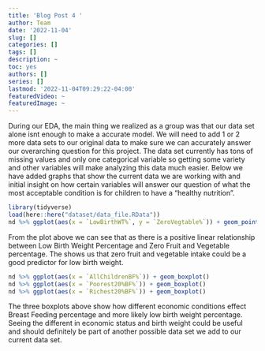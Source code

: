 ```yaml
---
title: 'Blog Post 4 '
author: Team
date: '2022-11-04'
slug: []
categories: []
tags: []
description: ~
toc: yes
authors: []
series: []
lastmod: '2022-11-04T09:29:22-04:00'
featuredVideo: ~
featuredImage: ~
---
```



During our EDA, the main thing we realized as a group was that our data set alone isnt enough to make a accurate model. We will need to add 1 or 2 more data sets to our original data to make sure we can accurately answer our overarching question for this project. The data set currently has tons of missing values and only one categorical variable so getting some variety and other variables will make analyzing this data much easier. Below we have added graphs that show the current data we are working with and initial insight on how certain variables will answer our question of what the most acceptable condition is for children to have a “healthy nutrition”. 


 
```r
library(tidyverse)
load(here::here("dataset/data_file.RData"))
nd %>% ggplot(aes(x = `LowBirthWT%`, y = `ZeroVegtable%`)) + geom_point()
```
From the plot above we can see that as there is a positive linear relationship between Low Birth Weight Percentage and Zero Fruit and Vegetable percentage. The shows us that zero fruit and vegetable intake could be a good predictor for low birth weight.



```r
nd %>% ggplot(aes(x = `AllChildrenBF%`)) + geom_boxplot()
nd %>% ggplot(aes(x = `Poorest20%BF%`)) + geom_boxplot()
nd %>% ggplot(aes(x = `Richest20%BF%`)) + geom_boxplot()
```
The three boxplots above show how different economic conditions effect Breast Feeding percentage and more likely low birth weight percentage. Seeing the different in economic status and birth weight could be useful and should definitely be part of another possible data set we add to our current data set.
